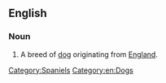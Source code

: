 ==English==
{{wikipedia|King Charles Spaniel}}

===Noun===
{{en-noun|sg=[[King]] [[Charles]] [[spaniel]]}}

# A breed of [[dog]] originating from [[England]].

[[Category:Spaniels]]
[[Category:en:Dogs]]